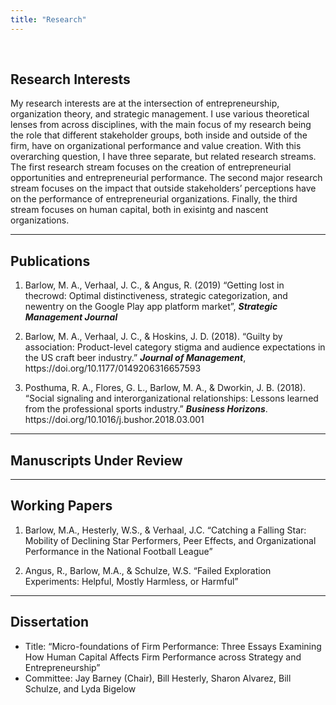 ```yaml
---
title: "Research"
---
```

<br>

## **Research Interests**

My research interests are at the intersection of entrepreneurship, organization theory, and strategic management.  I use various theoretical lenses from across disciplines, with the main focus of my research being the role that different stakeholder groups, both inside and outside of the firm, have on organizational performance and value creation.  With this overarching question, I have three separate, but related research streams.  The first research stream focuses on the creation of entrepreneurial opportunities and entrepreneurial performance.  The second major research stream focuses on the impact that outside stakeholders’ perceptions have on the performance of entrepreneurial organizations. Finally, the third stream focuses on human capital, both in exisintg and nascent organizations.


___


## **Publications**

1.  Barlow, M. A., Verhaal, J. C., & Angus, R. (2019) "Getting lost in thecrowd: Optimal distinctiveness, strategic categorization, and newentry on the Google Play app platform market", ***Strategic Management Journal***

2. Barlow, M. A., Verhaal, J. C., & Hoskins, J. D. (2018). "Guilty by association: Product-level category stigma and audience expectations in the US craft beer industry." ***Journal of Management***, https://doi.org/10.1177/0149206316657593 

3. Posthuma, R. A., Flores, G. L., Barlow, M. A., & Dworkin, J. B. (2018). "Social signaling and interorganizational relationships: Lessons learned from the professional sports industry." ***Business Horizons***. https://doi.org/10.1016/j.bushor.2018.03.001 

___


## **Manuscripts Under Review**


___


## **Working Papers**
 
1. Barlow, M.A., Hesterly, W.S., & Verhaal, J.C. "Catching a Falling Star: Mobility of Declining Star Performers, Peer Effects, and Organizational Performance in the National Football League"

2. Angus, R., Barlow, M.A., & Schulze, W.S. "Failed Exploration Experiments: Helpful, Mostly Harmless, or Harmful"

___

## **Dissertation**

 - Title: “Micro-foundations of Firm Performance: Three Essays Examining How Human Capital Affects Firm Performance across Strategy and Entrepreneurship”
 - Committee:  Jay Barney (Chair), Bill Hesterly, Sharon Alvarez, Bill Schulze, and Lyda Bigelow

